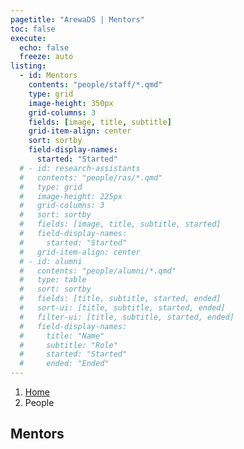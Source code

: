 ```yaml
---
pagetitle: "ArewaDS | Mentors"
toc: false
execute: 
  echo: false
  freeze: auto
listing:
  - id: Mentors
    contents: "people/staff/*.qmd"
    type: grid
    image-height: 350px
    grid-columns: 3
    fields: [image, title, subtitle]
    grid-item-align: center
    sort: sortby
    field-display-names: 
      started: "Started"
  # - id: research-assistants
  #   contents: "people/ras/*.qmd"
  #   type: grid
  #   image-height: 225px
  #   grid-columns: 3
  #   sort: sortby
  #   fields: [image, title, subtitle, started]
  #   field-display-names: 
  #     started: "Started"
  #   grid-item-align: center
  # - id: alumni
  #   contents: "people/alumni/*.qmd"
  #   type: table
  #   sort: sortby
  #   fields: [title, subtitle, started, ended]
  #   sort-ui: [title, subtitle, started, ended]
  #   filter-ui: [title, subtitle, started, ended]
  #   field-display-names: 
  #     title: "Name"
  #     subtitle: "Role"
  #     started: "Started"
  #     ended: "Ended"
---
```


```{=html}
<nav aria-label="breadcrumb">
  <ol class="breadcrumb">
    <li class="breadcrumb-item"><a href="index.html">Home</a></li>
    <li class="breadcrumb-item active" aria-current="page">People</li>
  </ol>
</nav>
```


## Mentors

:::{#Mentors}
:::

<!-- ## Research Assistants -->

<!-- :::{#research-assistants}
:::

## Alumni

:::{#alumni}
::: -->